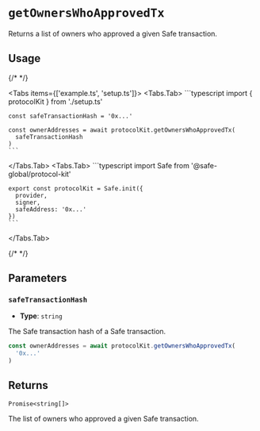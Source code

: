 
# `getOwnersWhoApprovedTx`

Returns a list of owners who approved a given Safe transaction.

## Usage

{/* <!-- vale off --> */}

<Tabs items={['example.ts', 'setup.ts']}>
  <Tabs.Tab>
    ```typescript
    import { protocolKit } from './setup.ts'

    const safeTransactionHash = '0x...'

    const ownerAddresses = await protocolKit.getOwnersWhoApprovedTx(
      safeTransactionHash
    )
    ```
  </Tabs.Tab>
  <Tabs.Tab>
    ```typescript
    import Safe from '@safe-global/protocol-kit'

    export const protocolKit = Safe.init({
      provider,
      signer,
      safeAddress: '0x...'
    })
    ```
  </Tabs.Tab>
</Tabs>

{/* <!-- vale on --> */}

## Parameters

### `safeTransactionHash`

- **Type**: `string`

The Safe transaction hash of a Safe transaction.

```typescript focus=2
const ownerAddresses = await protocolKit.getOwnersWhoApprovedTx(
  '0x...'
)
```

## Returns

`Promise<string[]>`

The list of owners who approved a given Safe transaction.
